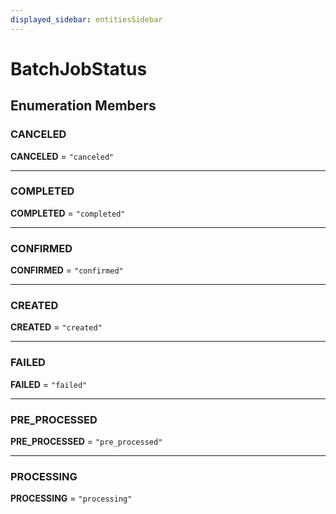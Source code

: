 ```yaml
---
displayed_sidebar: entitiesSidebar
---
```



# BatchJobStatus

## Enumeration Members

### CANCELED

 **CANCELED** = `"canceled"`

___

### COMPLETED

 **COMPLETED** = `"completed"`

___

### CONFIRMED

 **CONFIRMED** = `"confirmed"`

___

### CREATED

 **CREATED** = `"created"`

___

### FAILED

 **FAILED** = `"failed"`

___

### PRE\_PROCESSED

 **PRE\_PROCESSED** = `"pre_processed"`

___

### PROCESSING

 **PROCESSING** = `"processing"`
